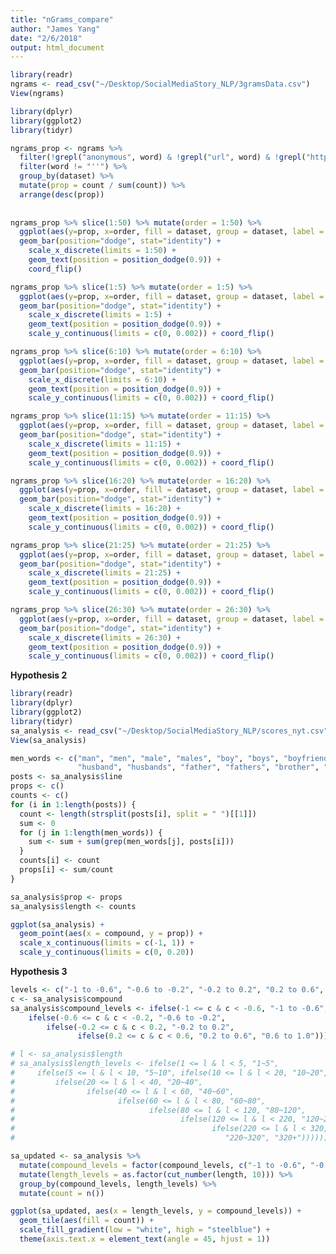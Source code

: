 ```yaml
---
title: "nGrams_compare"
author: "James Yang"
date: "2/6/2018"
output: html_document
---
```

```r
library(readr)
ngrams <- read_csv("~/Desktop/SocialMediaStory_NLP/3gramsData.csv")
View(ngrams)
```

```r
library(dplyr)
library(ggplot2)
library(tidyr)

ngrams_prop <- ngrams %>%
  filter(!grepl("anonymous", word) & !grepl("url", word) & !grepl("http", word) & !grepl("rt", word)) %>%
  filter(word != "''") %>%
  group_by(dataset) %>%
  mutate(prop = count / sum(count)) %>%
  arrange(desc(prop))
  
  
ngrams_prop %>% slice(1:50) %>% mutate(order = 1:50) %>%
  ggplot(aes(y=prop, x=order, fill = dataset, group = dataset, label = word)) +
  geom_bar(position="dodge", stat="identity") +
    scale_x_discrete(limits = 1:50) +
    geom_text(position = position_dodge(0.9)) +
    coord_flip()

ngrams_prop %>% slice(1:5) %>% mutate(order = 1:5) %>%
  ggplot(aes(y=prop, x=order, fill = dataset, group = dataset, label = word)) +
  geom_bar(position="dodge", stat="identity") +
    scale_x_discrete(limits = 1:5) +
    geom_text(position = position_dodge(0.9)) +
    scale_y_continuous(limits = c(0, 0.002)) + coord_flip()

ngrams_prop %>% slice(6:10) %>% mutate(order = 6:10) %>%
  ggplot(aes(y=prop, x=order, fill = dataset, group = dataset, label = word)) +
  geom_bar(position="dodge", stat="identity") +
    scale_x_discrete(limits = 6:10) +
    geom_text(position = position_dodge(0.9)) +
    scale_y_continuous(limits = c(0, 0.002)) + coord_flip()

ngrams_prop %>% slice(11:15) %>% mutate(order = 11:15) %>%
  ggplot(aes(y=prop, x=order, fill = dataset, group = dataset, label = word)) +
  geom_bar(position="dodge", stat="identity") +
    scale_x_discrete(limits = 11:15) +
    geom_text(position = position_dodge(0.9)) +
    scale_y_continuous(limits = c(0, 0.002)) + coord_flip()

ngrams_prop %>% slice(16:20) %>% mutate(order = 16:20) %>%
  ggplot(aes(y=prop, x=order, fill = dataset, group = dataset, label = word)) +
  geom_bar(position="dodge", stat="identity") +
    scale_x_discrete(limits = 16:20) +
    geom_text(position = position_dodge(0.9)) +
    scale_y_continuous(limits = c(0, 0.002)) + coord_flip()

ngrams_prop %>% slice(21:25) %>% mutate(order = 21:25) %>%
  ggplot(aes(y=prop, x=order, fill = dataset, group = dataset, label = word)) +
  geom_bar(position="dodge", stat="identity") +
    scale_x_discrete(limits = 21:25) +
    geom_text(position = position_dodge(0.9)) +
    scale_y_continuous(limits = c(0, 0.002)) + coord_flip()

ngrams_prop %>% slice(26:30) %>% mutate(order = 26:30) %>%
  ggplot(aes(y=prop, x=order, fill = dataset, group = dataset, label = word)) +
  geom_bar(position="dodge", stat="identity") +
    scale_x_discrete(limits = 26:30) +
    geom_text(position = position_dodge(0.9)) +
    scale_y_continuous(limits = c(0, 0.002)) + coord_flip()
```

**Hypothesis 2**

```r
library(readr)
library(dplyr)
library(ggplot2)
library(tidyr)
sa_analysis <- read_csv("~/Desktop/SocialMediaStory_NLP/scores_nyt.csv")
View(sa_analysis)
```

```r
men_words <- c("man", "men", "male", "males", "boy", "boys", "boyfriend", "boyfriends",
               "husband", "husbands", "father", "fathers", "brother", "brothers")
posts <- sa_analysis$line
props <- c()
counts <- c()
for (i in 1:length(posts)) {
  count <- length(strsplit(posts[i], split = " ")[[1]])
  sum <- 0
  for (j in 1:length(men_words)) {
    sum <- sum + sum(grep(men_words[j], posts[i]))
  }
  counts[i] <- count
  props[i] <- sum/count
}

sa_analysis$prop <- props
sa_analysis$length <- counts

ggplot(sa_analysis) +
  geom_point(aes(x = compound, y = prop)) +
  scale_x_continuous(limits = c(-1, 1)) +
  scale_y_continuous(limits = c(0, 0.20))
```

**Hypothesis 3**

```r
levels <- c("-1 to -0.6", "-0.6 to -0.2", "-0.2 to 0.2", "0.2 to 0.6", "0.6 to 1.0")
c <- sa_analysis$compound
sa_analysis$compound_levels <- ifelse(-1 <= c & c < -0.6, "-1 to -0.6", 
    ifelse(-0.6 <= c & c < -0.2, "-0.6 to -0.2",
        ifelse(-0.2 <= c & c < 0.2, "-0.2 to 0.2", 
               ifelse(0.2 <= c & c < 0.6, "0.2 to 0.6", "0.6 to 1.0"))))

# l <- sa_analysis$length
# sa_analysis$length_levels <- ifelse(1 <= l & l < 5, "1~5", 
#     ifelse(5 <= l & l < 10, "5~10", ifelse(10 <= l & l < 20, "10~20",
#         ifelse(20 <= l & l < 40, "20~40", 
#                ifelse(40 <= l & l < 60, "40~60", 
#                       ifelse(60 <= l & l < 80, "60~80", 
#                              ifelse(80 <= l & l < 120, "80~120", 
#                                     ifelse(120 <= l & l < 220, "120~220",
#                                            ifelse(220 <= l & l < 320, 
#                                               "220~320", "320+")))))))))

sa_updated <- sa_analysis %>%
  mutate(compound_levels = factor(compound_levels, c("-1 to -0.6", "-0.6 to -0.2", "-0.2 to 0.2", "0.2 to 0.6", "0.6 to 1.0"))) %>%
  mutate(length_levels = as.factor(cut_number(length, 10))) %>%
  group_by(compound_levels, length_levels) %>%
  mutate(count = n())

ggplot(sa_updated, aes(x = length_levels, y = compound_levels)) +
  geom_tile(aes(fill = count)) +
  scale_fill_gradient(low = "white", high = "steelblue") +
  theme(axis.text.x = element_text(angle = 45, hjust = 1))
```

